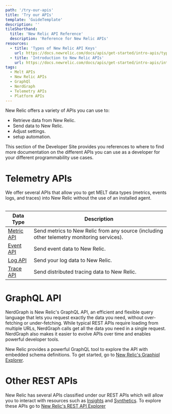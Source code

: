 ```yaml
---
path: '/try-our-apis'
title: 'Try our APIs'
template: 'GuideTemplate'
description: ''
tileShorthand:
  title: 'New Relic API Reference'
  description: 'Reference for New Relic APIs'
resources:
  - title: 'Types of New Relic API Keys'
    url: https://docs.newrelic.com/docs/apis/get-started/intro-apis/types-new-relic-api-keys
  - title: 'Introduction to New Relic APIs'
    url: https://docs.newrelic.com/docs/apis/get-started/intro-apis/introduction-new-relic-apis
tags:
  - Melt APIs
  - New Relic APIs
  - GraphQl
  - NerdGraph
  - Telemetry APIs
  - Platform APIs
---
```


<Intro>

New Relic offers a variety of APIs you can use to:

- Retrieve data from New Relic.
- Send data to New Relic.
- Adjust settings.
- setup automation.

This section of the Developer Site provides you references to where to find more
documentation on the different APIs you can use as a developer for your
different programmability use cases.

</Intro>

# Telemetry APIs

We offer several APIs that allow you to get MELT data types (metrics, events logs, and traces) into New Relic without the use of an installed agent.

<Table>
  <table>
    <thead>
      <tr>
        <th>Data Type</th>
        <th>Description</th>
      </tr>
    </thead>
    <tbody>
      <tr>
        <td>
          <a href="https://docs.newrelic.com/docs/telemetry-data-platform/get-data/apis/introduction-metric-api">
            Metric API
          </a>
        </td>
        <td>
          Send metrics to New Relic from any source (including other telemetry
          monitoring services).
        </td>
      </tr>
      <tr>
        <td>
          <a href="https://docs.newrelic.com/docs/telemetry-data-platform/ingest-manage-data/ingest-apis/use-event-api-report-custom-events">
            Event API
          </a>
        </td>
        <td>Send event data to New Relic.</td>
      </tr>
      <tr>
        <td>
          <a href="https://docs.newrelic.com/docs/logs/log-management/log-api/introduction-log-api">
            Log API
          </a>
        </td>
        <td>Send your log data to New Relic.</td>
      </tr>
      <tr>
        <td>
          <a href="https://docs.newrelic.com/docs/understand-dependencies/distributed-tracing/trace-api/introduction-trace-api">
            Trace API
          </a>
        </td>
        <td>Send distributed tracing data to New Relic.</td>
      </tr>
    </tbody>
  </table>
</Table>

# GraphQL API

NerdGraph is New Relic's GraphQL API, an efficient and flexible query language that lets you request exactly the data you need, without over-fetching or under-fetching. While typical REST APIs require loading from multiple URLs, NerdGraph calls get all the data you need in a single request. NerdGraph also makes it easier to evolve APIs over time and enables powerful developer tools.

New Relic provides a powerful GraphQL tool to explore the API with embedded schema definitions. To get started, go to [New Relic's Graphiql Explorer](https://api.newrelic.com/graphiql).

# Other REST APIs

New Relic has several APIs classified under our REST APIs which will allow you to interact with
resources such as [Insights](https://docs.newrelic.com/docs/insights/insights-api) and [Synthetics](https://docs.newrelic.com/docs/apis/synthetics-rest-api/monitor-examples/manage-synthetics-monitors-rest-api). To explore these APIs go to [New Relic's REST API Explorer](https://rpm.newrelic.com/api/explore)
